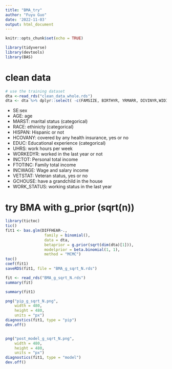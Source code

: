 ```yaml
---
title: "BMA_try"
author: "Fuyu Guo"
date: '2022-11-03'
output: html_document
---
```


```r
knitr::opts_chunk$set(echo = TRUE)
```

```r
library(tidyverse)
library(devtools)
library(BAS)
```

# clean data
```r
# use the training dataset
dta <-read_rds("clean_data_whole.rds")
dta <- dta %>% dplyr::select( -c(FAMSIZE, BIRTHYR, YRMARR, DIVINYR,WIDINYR, dataset, DEPARTS, ARRIVES, CLASSWKR, INCBUS00, INCWELFR))

```


- SE:sex
- AGE: age
- MARST: marital status (categorical)
- RACE: ethinicty (categorical)
- HISPAN: Hispanic or not
- HCOVANY: covered by any health insurance, yes or no
- EDUC: Educational experience (categorical)
- UHRS: work hours per week
- WORKEDYR: worked in the last year or not
- INCTOT: Personal total income
- FTOTINC: Family total income
- INCWAGE: Wage and salary income
- VETSTAT: Veteran status, yes or no
- GCHOUSE: have a grandchild in the house
- WORK_STATUS: working status in the last year 

# try BMA with g_prior (sqrt(n))
```r
library(tictoc)
tic()
fit1 <- bas.glm(DIFFHEAR~.,
                 family = binomial(),
                 data = dta,
                 betaprior = g.prior(sqrt(dim(dta)[1])),
                 modelprior = beta.binomial(1, 1),
                 method = "MCMC")
toc()
coef(fit1)
saveRDS(fit1, file = "BMA_g_sqrt_N.rds")
```


```r
fit <- read_rds("BMA_g_sqrt_N.rds")
summary(fit)
```

```r
summary(fit1)
```
```r
png("pip_g_sqrt_N.png",
    width = 480, 
    height = 480,
    units = "px")
diagnostics(fit1, type = "pip")
dev.off()


png("post_model_g_sqrt_N.png",
    width = 480, 
    height = 480,
    units = "px")
diagnostics(fit1, type = "model")
dev.off()
```
